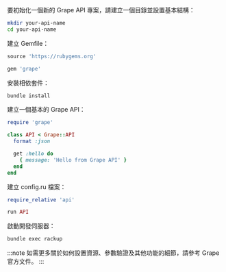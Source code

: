 要初始化一個新的 Grape API 專案，請建立一個目錄並設置基本結構：

```bash
mkdir your-api-name
cd your-api-name
```

建立 Gemfile：

```ruby title="Gemfile"
source 'https://rubygems.org'

gem 'grape'
```

安裝相依套件：

```bash
bundle install
```

建立一個基本的 Grape API：

```ruby title="api.rb"
require 'grape'

class API < Grape::API
  format :json

  get :hello do
    { message: 'Hello from Grape API' }
  end
end
```

建立 config.ru 檔案：

```ruby title="config.ru"
require_relative 'api'

run API
```

啟動開發伺服器：

```bash
bundle exec rackup
```

:::note
如需更多關於如何設置資源、參數驗證及其他功能的細節，請參考 Grape 官方文件。
:::
